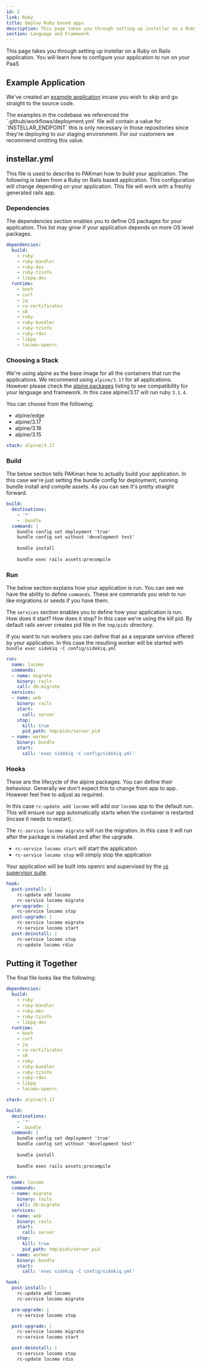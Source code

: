 ```yaml
---
id: 2
link: Ruby
title: Deploy Ruby based apps
description: This page takes you through setting up instellar on a Ruby on Rails application
section: Language and Framework
---
```


This page takes you through setting up instellar on a Ruby on Rails application. You will learn how to configure your application to run on your PaaS

## Example Application

We've created an [example application](https://github.com/upmaru-stage/locomo) incase you wish to skip and go straight to the source code.


<Callout title="A note on INSTELLAR_ENDPOINT" type="warning">
The examples in the codebase we referenced the `.github/workflows/deployment.yml` file will contain a value for `INSTELLAR_ENDPOINT` this is only necessary in those repositories since they're deploying to our staging environment. For our customers we recommend omitting this value.
</Callout>

## instellar.yml

This file is used to describe to PAKman how to build your application. The following is taken from a Ruby on Rails based application. This configuration will change depending on your application. This file will work with a freshly generated rails app.

### Dependencies

The dependencies section enables you to define OS packages for your application. This list may grow if your application depends on more OS level packages.

```yaml
dependencies:
  build:
    - ruby
    - ruby-bundler
    - ruby-dev
    - ruby-tzinfo
    - libpq-dev
  runtime:
    - bash
    - curl
    - jq
    - ca-certificates
    - s6
    - ruby
    - ruby-bundler
    - ruby-tzinfo
    - ruby-rdoc
    - libpq
    - locomo-openrc
```

### Choosing a Stack

We're using alpine as the base image for all the containers that run the applications. We recommend using `alpine/3.17` for all applications. However please check the [alpine packages](https://pkgs.alpinelinux.org/packages) listing to see compatibility for your language and framework. In this case alpine/3.17 will run ruby `3.1.4`.

You can choose from the following:

- alpine/edge
- alpine/3.17
- alpine/3.16
- alpine/3.15

```yaml
stack: alpine/3.17
```

### Build

The below section tells PAKman how to actually build your application. In this case we're just setting the bundle config for deployment, running bundle install and compile assets. As you can see it's pretty straight forward.

```yaml
build:
  destinations: 
    - '*'
    - .bundle
  command: |
    bundle config set deployment 'true'
    bundle config set without 'development test'
    
    bundle install
    
    bundle exec rails assets:precompile
```

### Run

The below section explains how your application is run. You can see we have the ability to define `commands`. These are commands you wish to run like migrations or seeds if you have them.

The `services` section enables you to define how your application is run. How does it start? How does it stop? In this case we're using the kill pid. By default rails server creates pid file in the `tmp/pids` directory.

If you want to run workers you can define that as a separate service offered by your application. In this case the resulting worker will be started with `bundle exec sidekiq -C config/sidekiq.yml`

```yaml
run: 
  name: locomo
  commands: 
  - name: migrate
    binary: rails
    call: db:migrate
  services:
  - name: web
    binary: rails
    start: 
      call: server
    stop:
      kill: true
      pid_path: tmp/pids/server.pid
  - name: worker
    binary: bundle
    start:
      call: 'exec sidekiq -C config/sidekiq.yml'
```

### Hooks

These are the lifecycle of the alpine packages. You can define their behaviour. Generally we don't expect this to change from app to app. However feel free to adjust as required.

In this case `rc-update add locomo` will add our `locomo` app to the default run. This will ensure our app automatically starts when the container is restarted (incase it needs to restart).

The `rc-service locomo migrate` will run the migration. In this case it will run after the package is installed and after the upgrade.

- `rc-service locomo start` will start the application
- `rc-service locomo stop` will simply stop the application

Your application will be built into openrc and supervised by the [`s6` supervisor suite](https://github.com/skarnet/s6).

```yaml
hook:
  post-install: |
    rc-update add locomo
    rc-service locomo migrate
  pre-upgrade: |
    rc-service locomo stop
  post-upgrade: |
    rc-service locomo migrate
    rc-service locomo start
  post-deinstall: |
    rc-service locomo stop
    rc-update locomo rdio
```

## Putting it Together

The final file looks like the following:

```yaml
dependencies:
  build:
    - ruby
    - ruby-bundler
    - ruby-dev
    - ruby-tzinfo
    - libpq-dev
  runtime:
    - bash
    - curl
    - jq
    - ca-certificates
    - s6
    - ruby
    - ruby-bundler
    - ruby-tzinfo
    - ruby-rdoc
    - libpq
    - locomo-openrc

stack: alpine/3.17

build:
  destinations: 
    - '*'
    - .bundle
  command: |
    bundle config set deployment 'true'
    bundle config set without 'development test'
    
    bundle install
    
    bundle exec rails assets:precompile

run: 
  name: locomo
  commands: 
  - name: migrate
    binary: rails
    call: db:migrate
  services:
  - name: web
    binary: rails
    start: 
      call: server
    stop:
      kill: true
      pid_path: tmp/pids/server.pid
  - name: worker
    binary: bundle
    start:
      call: 'exec sidekiq -C config/sidekiq.yml'

hook:
  post-install: |
    rc-update add locomo
    rc-service locomo migrate

  pre-upgrade: |
    rc-service locomo stop

  post-upgrade: |
    rc-service locomo migrate
    rc-service locomo start

  post-deinstall: |
    rc-service locomo stop
    rc-update locomo rdio
```
